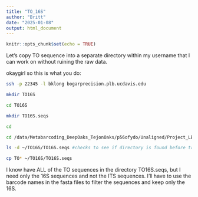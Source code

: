 ```yaml
---
title: "TO_16S"
author: "Britt"
date: "2025-01-08"
output: html_document
---
```


```r
knitr::opts_chunk$set(echo = TRUE)
```

Let's copy TO sequence into a separate directory within my username that I can work on without ruining the raw data.

okaygirl so this is what you do:

```bash
ssh -p 22345 -l bklong bogarprecision.plb.ucdavis.edu

mkdir TO16S

cd TO16S

mkdir TO16S.seqs

cd

cd /data/Metabarcoding_DeepOaks_TejonOaks/p56ofydo/Unaligned/Project_LBAG_TODO_LP_MP1/

ls -d ~/TO16S/TO16S.seqs #checks to see if directory is found before trying to copy

cp TO* ~/TO16S/TO16S.seqs

```

I know have ALL of the TO sequences in the directory TO16S.seqs, but I need only the 16S sequences and not the ITS sequences. I'll have to use the barcode names in the fasta files to filter the sequences and keep only the 16S.
